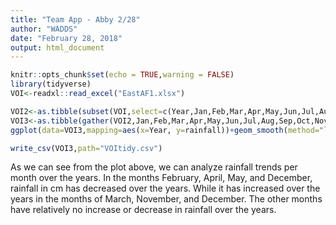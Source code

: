 ---
title: "Team App - Abby 2/28"
author: "WADDS"
date: "February 28, 2018"
output: html_document
---

```{r setup, include=TRUE}
knitr::opts_chunk$set(echo = TRUE,warning = FALSE)
library(tidyverse)
VOI<-readxl::read_excel("EastAF1.xlsx")
```


```{r tidy}
VOI2<-as.tibble(subset(VOI,select=c(Year,Jan,Feb,Mar,Apr,May,Jun,Jul,Aug,Sep,Oct,Nov,Dec)))
VOI3<-as.tibble(gather(VOI2,Jan,Feb,Mar,Apr,May,Jun,Jul,Aug,Sep,Oct,Nov,Dec, key = "Month", value="rainfall"))
ggplot(data=VOI3,mapping=aes(x=Year, y=rainfall))+geom_smooth(method="lm",se=FALSE)+facet_wrap(~Month)

write_csv(VOI3,path="VOItidy.csv")
```
As we can see from the plot above, we can analyze rainfall trends per month over the years. In the months February, April, May, and December, rainfall in cm has decreased over the years. While it has increased over the years in the months of March, November, and December. The other months have relatively no increase or decrease in rainfall over the years.
